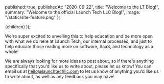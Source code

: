 
  published: true,
  publishedAt: "2020-06-22",
  title: "Welcome to the LT Blog!",
  summary: "Welcome to the official Launch Tech LLC Blog!",
  image: "/static/site-feature.png"
};

  <BlogPost path={router.pathname} meta={meta}>
    {children}
  </BlogPost>
));

We're super excited to unveiling this to help education and be more open with what we do here at Launch Tech, our internal processes, and just to help educate those reading more on software, SaaS, and technology as a whole!

We are always looking for more ideas to post about, so if there's anything specifically that you'd like us to write about, please let us know! You can email us at [hello@launchtechllc.com](mailto:hello@launchtechllc.com) to let us know of anything you'd like us to write about, as well as any feedback you may have!
